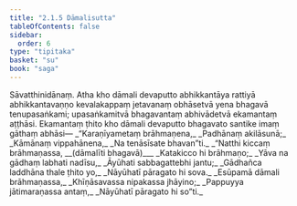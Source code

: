 ```yaml
---
title: "2.1.5 Dāmalisutta"
tableOfContents: false
sidebar:
  order: 6
type: "tipitaka"
basket: "su"
book: "saga"
---
```



<DynamicBreadcrumb />

<Division number="86" book="saga" bookNo="12" page="44">

<Paragraph number="383" book="saga">
Sāvatthinidānaṃ. Atha kho dāmali devaputto abhikkantāya rattiyā abhikkantavaṇṇo kevalakappaṃ jetavanaṃ obhāsetvā yena bhagavā tenupasaṅkami; upasaṅkamitvā bhagavantaṃ abhivādetvā ekamantaṃ aṭṭhāsi. Ekamantaṃ ṭhito kho dāmali devaputto bhagavato santike imaṃ gāthaṃ abhāsi—
</Paragraph>

<Paragraph number="384" type="verses" book="saga">
_“Karaṇīyametaṃ brāhmaṇena,_  
_Padhānaṃ akilāsunā;_  
_Kāmānaṃ vippahānena,_  
_Na tenāsīsate bhavan”ti._  

</Paragraph>

<Paragraph number="385" type="verses" book="saga">
_“Natthi kiccaṃ brāhmaṇassa, __(dāmalīti bhagavā)___  
_Katakicco hi brāhmaṇo;_  
_Yāva na gādhaṃ labhati nadīsu,_  
_Āyūhati sabbagattebhi jantu;_  
_Gādhañca laddhāna thale ṭhito yo,_  
_Nāyūhatī pāragato hi sova._  

</Paragraph>

<Paragraph number="386" type="verses" book="saga">
_Esūpamā dāmali brāhmaṇassa,_  
_Khīṇāsavassa nipakassa jhāyino;_  
_Pappuyya jātimaraṇassa antaṃ,_  
_Nāyūhatī pāragato hi so”ti._
</Paragraph>
</Division>